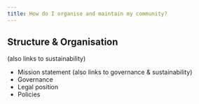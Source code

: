 ```yaml
---
title: How do I organise and maintain my community?
---
```


## Structure & Organisation

(also links to sustainability)

- Mission statement (also links to governance & sustainability)  
- Governance  
- Legal position  
- Policies